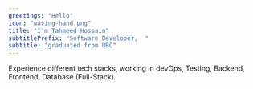 ```yaml
---
greetings: "Hello"
icon: "waving-hand.png"
title: "I'm Tahmeed Hossain"
subtitlePrefix: "Software Developer,  "
subtitle: "graduated from UBC"
---
```


Experience different tech stacks, working in devOps, Testing, Backend, Frontend, Database (Full-Stack).